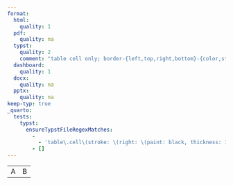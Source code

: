 ```yaml
---
format:
  html:
    quality: 1
  pdf:
    quality: na
  typst:
    quality: 2
    comment: "table cell only; border-{left,top,right,bottom}-{color,style,width} only"
  dashboard:
    quality: 1
  docx:
    quality: na
  pptx:
    quality: na
keep-typ: true
_quarto:
  tests:
    typst:
      ensureTypstFileRegexMatches:
        -
          - 'table\.cell\(stroke: \(right: \(paint: black, thickness: 1pt\)\)\)\[A\]'
        - []
---
```


```{=html}
<table>
    <tr><td style="border-right-width: 2px; border-right-color: black">A</td><td>B</td></tr>
</table>
```


